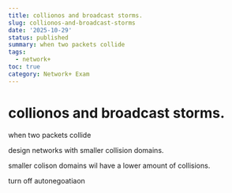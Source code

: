 ```yaml
---
title: collionos and broadcast storms.
slug: collionos-and-broadcast-storms
date: '2025-10-29'
status: published
summary: when two packets collide
tags:
  - network+
toc: true
category: Network+ Exam
---
```


# collionos and broadcast storms.

when two packets collide 

design networks with smaller collision domains. 

smaller colison domains wil have a lower amount of collisions. 

turn off autonegoatiaon
